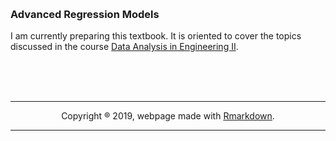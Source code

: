 <br>

### Advanced Regression Models
I am currently preparing this textbook. It is oriented to cover the topics 
discussed in the course [Data Analysis in Engineering II](https://jivelez.github.io/teaching.html).


<center>
<br><br><br>
<hr>
Copyright ® 2019, webpage made with [Rmarkdown](https://rmarkdown.rstudio.com/).
<hr>
</center>
